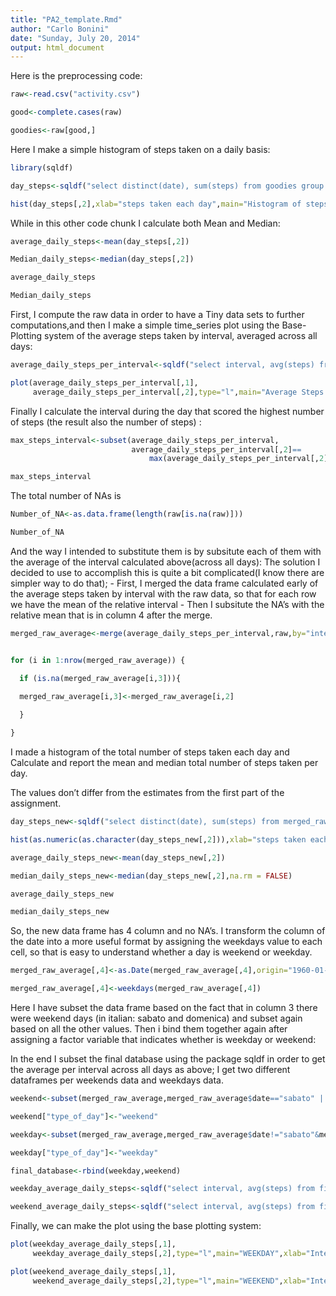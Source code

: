 ```yaml
---
title: "PA2_template.Rmd"
author: "Carlo Bonini"
date: "Sunday, July 20, 2014"
output: html_document
---
```



Here is the preprocessing code:
```r

raw<-read.csv("activity.csv")

good<-complete.cases(raw)

goodies<-raw[good,]

```



Here I make a simple histogram of steps taken  on a daily basis: 

```r
library(sqldf)

day_steps<-sqldf("select distinct(date), sum(steps) from goodies group by date")

hist(day_steps[,2],xlab="steps taken each day",main="Histogram of steps taken each day")

```

While in this other code chunk I calculate both Mean and Median:


```r

average_daily_steps<-mean(day_steps[,2])

Median_daily_steps<-median(day_steps[,2])

average_daily_steps

Median_daily_steps
```


First, I compute the raw data in order to have a Tiny data sets to further computations,and then I make a simple time_series plot using the Base-Plotting system of the average steps taken by interval, averaged across all days: 

```r
average_daily_steps_per_interval<-sqldf("select interval, avg(steps) from goodies group by interval")

plot(average_daily_steps_per_interval[,1],
     average_daily_steps_per_interval[,2],type="l",main="Average Steps per interval",xlab="Intervals",ylab="average daily steps")

```

Finally I calculate the interval during the day that scored the highest number of steps (the result also the number of steps) :

```r

max_steps_interval<-subset(average_daily_steps_per_interval,
                           average_daily_steps_per_interval[,2]==
                               max(average_daily_steps_per_interval[,2]))

max_steps_interval
```

The total number of NAs is 
```r

Number_of_NA<-as.data.frame(length(raw[is.na(raw)]))

Number_of_NA
```

And the way I intended to substitute them is by subsitute each of them with the average of the interval calculated above(across all days):
The solution I decided to use to accomplish this is quite a bit complicated(I know there are simpler way to do that);
- First, I merged the data frame calculated early of the average steps taken by interval with the raw data, so that for each row we have the mean of the relative interval
- Then I subsitute the NA's with the relative mean that is in column 4 after the merge.

```r

merged_raw_average<-merge(average_daily_steps_per_interval,raw,by="interval")


for (i in 1:nrow(merged_raw_average)) {

  if (is.na(merged_raw_average[i,3])){
  
  merged_raw_average[i,3]<-merged_raw_average[i,2]

  }

}

```


I made a histogram of the total number of steps taken each day and Calculate and report the mean and median total number of steps taken per day. 

The  values don't differ from the estimates from the first part of the assignment.

```r

day_steps_new<-sqldf("select distinct(date), sum(steps) from merged_raw_average group by date")

hist(as.numeric(as.character(day_steps_new[,2])),xlab="steps taken each day",main="Histogram of steps taken each day")

average_daily_steps_new<-mean(day_steps_new[,2])

median_daily_steps_new<-median(day_steps_new[,2],na.rm = FALSE)

average_daily_steps_new

median_daily_steps_new

```


So, the new data frame has 4 column and no NA's.
I transform the column of the date into a more useful format by assigning the weekdays value to each cell, so that is easy to understand whether a day is weekend or weekday.


```r

merged_raw_average[,4]<-as.Date(merged_raw_average[,4],origin="1960-01-01")

merged_raw_average[,4]<-weekdays(merged_raw_average[,4])

```

Here I have subset the data frame based on the fact that in column 3 there were weekend days (in italian: sabato and domenica) and subset again based on all the other values.
Then i bind them together again after assigning a factor variable that indicates whether is weekday or weekend:

In the end I subset the final database using the package sqldf in order to get the average per interval across all days as above; I get two different dataframes per weekends data and weekdays data.


```r

weekend<-subset(merged_raw_average,merged_raw_average$date=="sabato" | merged_raw_average$date=="domenica")

weekend["type_of_day"]<-"weekend"

weekday<-subset(merged_raw_average,merged_raw_average$date!="sabato"&merged_raw_average$date!="domenica")

weekday["type_of_day"]<-"weekday"

final_database<-rbind(weekday,weekend)

weekday_average_daily_steps<-sqldf("select interval, avg(steps) from final_database where type_of_day= 'weekday' group by interval")

weekend_average_daily_steps<-sqldf("select interval, avg(steps) from final_database where type_of_day= 'weekend' group by interval")


```

Finally, we can make the plot using the base plotting system:

```r

plot(weekday_average_daily_steps[,1],
     weekday_average_daily_steps[,2],type="l",main="WEEKDAY",xlab="Intervals",ylab="average daily steps")

plot(weekend_average_daily_steps[,1],
     weekend_average_daily_steps[,2],type="l",main="WEEKEND",xlab="Intervals",ylab="average daily steps")



```
